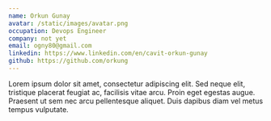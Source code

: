 ```yaml
---
name: Orkun Gunay
avatar: /static/images/avatar.png
occupation: Devops Engineer
company: not yet
email: ogny80@gmail.com
linkedin: https://www.linkedin.com/en/cavit-orkun-gunay
github: https://github.com/orkung
---
```


Lorem ipsum dolor sit amet, consectetur adipiscing elit. Sed neque elit, tristique placerat feugiat ac, facilisis vitae arcu. Proin eget egestas augue. Praesent ut sem nec arcu pellentesque aliquet. Duis dapibus diam vel metus tempus vulputate.
